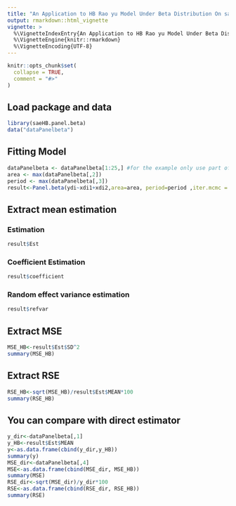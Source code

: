 ```yaml
---
title: "An Application to HB Rao yu Model Under Beta Distribution On sampel dataset"
output: rmarkdown::html_vignette
vignette: >
  %\VignetteIndexEntry{An Application to HB Rao yu Model Under Beta Distribution On sampel dataset}
  %\VignetteEngine{knitr::rmarkdown}
  %\VignetteEncoding{UTF-8}
---
```


```r
knitr::opts_chunk$set(
  collapse = TRUE,
  comment = "#>"
)
```

## Load package and data
```r
library(saeHB.panel.beta)
data("dataPanelbeta")
```

## Fitting Model
```r
dataPanelbeta <- dataPanelbeta[1:25,] #for the example only use part of the dataset
area <- max(dataPanelbeta[,2])
period <- max(dataPanelbeta[,3])
result<-Panel.beta(ydi~xdi1+xdi2,area=area, period=period ,iter.mcmc = 10000,thin=5,burn.in = 1000,data=dataPanelbeta)
```

## Extract mean estimation

### Estimation
```r
result$Est
```
### Coefficient Estimation
```r
result$coefficient
```
### Random effect variance estimation
```r
result$refvar
```

## Extract MSE
```r
MSE_HB<-result$Est$SD^2
summary(MSE_HB)
```
## Extract RSE
```r
RSE_HB<-sqrt(MSE_HB)/result$Est$MEAN*100
summary(RSE_HB)
```

## You can compare with direct estimator
```r
y_dir<-dataPanelbeta[,1]
y_HB<-result$Est$MEAN
y<-as.data.frame(cbind(y_dir,y_HB))
summary(y)
MSE_dir<-dataPanelbeta[,4]
MSE<-as.data.frame(cbind(MSE_dir, MSE_HB))
summary(MSE)
RSE_dir<-sqrt(MSE_dir)/y_dir*100
RSE<-as.data.frame(cbind(RSE_dir, RSE_HB))
summary(RSE)
```
